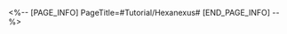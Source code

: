<%-- [PAGE_INFO]
PageTitle=#Tutorial/Hexanexus#
[END_PAGE_INFO] --%>
{{Tutorial
|sort      = 990501
|title     = Hexanexus
|subtitle  = 
|type      = 
|about     = 
|image1    = Tutorial Hexanexus 1.png{{subst:void|<!--$UPLOAD:<<SpriteOutput/TutorialPic/TutorialPage_990501.png>-<Tutorial Hexanexus 1.png>-<Tutorial Files>>-->}}
|text1     = Some cubes have special {{Color|h|nobold=1|patterns}} on them, which need to match the patterns on the {{Color|h|nobold=1|plates}} on the two sides to solve the {{Color|h|nobold=1|Hexanexus}}.
|image2    = Tutorial Hexanexus 2.png{{subst:void|<!--$UPLOAD:<<SpriteOutput/TutorialPic/TutorialPage_990103.png>-<Tutorial Hexanexus 2.png>-<Tutorial Files>>-->}}
|text2     = ({{tt|Tap|on mobile}}/{{tt|Press|on controller}}/{{tt|Click|on keyboard}}) the {{Color|h|nobold=1|arrows on the left and right side}} in the interface to switch {{Color|h|nobold=1|viewpoints}}.
}}